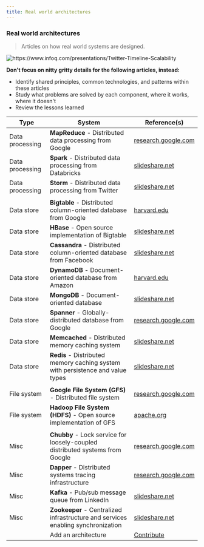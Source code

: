 ```yaml
---
title: Real world architectures
---
```



### Real world architectures

> Articles on how real world systems are designed.

<Image
  src="/images/TcUo2fw.png"
  alt="https://www.infoq.com/presentations/Twitter-Timeline-Scalability"
  width={1000}
  height={900}
/>

**Don't focus on nitty gritty details for the following articles, instead:**

- Identify shared principles, common technologies, and patterns within these articles
- Study what problems are solved by each component, where it works, where it doesn't
- Review the lessons learned

| Type            | System                                                                           | Reference(s)                                                                                                                                   |
| --------------- | -------------------------------------------------------------------------------- | ---------------------------------------------------------------------------------------------------------------------------------------------- |
| Data processing | **MapReduce** - Distributed data processing from Google                          | [research.google.com](http://static.googleusercontent.com/media/research.google.com/zh-CN/us/archive/mapreduce-osdi04.pdf)                     |
| Data processing | **Spark** - Distributed data processing from Databricks                          | [slideshare.net](http://www.slideshare.net/AGrishchenko/apache-spark-architecture)                                                             |
| Data processing | **Storm** - Distributed data processing from Twitter                             | [slideshare.net](http://www.slideshare.net/previa/storm-16094009)                                                                              |
|                 |                                                                                  |                                                                                                                                                |
| Data store      | **Bigtable** - Distributed column-oriented database from Google                  | [harvard.edu](http://www.read.seas.harvard.edu/~kohler/class/cs239-w08/chang06bigtable.pdf)                                                    |
| Data store      | **HBase** - Open source implementation of Bigtable                               | [slideshare.net](http://www.slideshare.net/alexbaranau/intro-to-hbase)                                                                         |
| Data store      | **Cassandra** - Distributed column-oriented database from Facebook               | [slideshare.net](http://www.slideshare.net/planetcassandra/cassandra-introduction-features-30103666)                                           |
| Data store      | **DynamoDB** - Document-oriented database from Amazon                            | [harvard.edu](http://www.read.seas.harvard.edu/~kohler/class/cs239-w08/decandia07dynamo.pdf)                                                   |
| Data store      | **MongoDB** - Document-oriented database                                         | [slideshare.net](http://www.slideshare.net/mdirolf/introduction-to-mongodb)                                                                    |
| Data store      | **Spanner** - Globally-distributed database from Google                          | [research.google.com](http://research.google.com/archive/spanner-osdi2012.pdf)                                                                 |
| Data store      | **Memcached** - Distributed memory caching system                                | [slideshare.net](http://www.slideshare.net/oemebamo/introduction-to-memcached)                                                                 |
| Data store      | **Redis** - Distributed memory caching system with persistence and value types   | [slideshare.net](http://www.slideshare.net/dvirsky/introduction-to-redis)                                                                      |
|                 |                                                                                  |                                                                                                                                                |
| File system     | **Google File System (GFS)** - Distributed file system                           | [research.google.com](http://static.googleusercontent.com/media/research.google.com/zh-CN/us/archive/gfs-sosp2003.pdf)                         |
| File system     | **Hadoop File System (HDFS)** - Open source implementation of GFS                | [apache.org](http://hadoop.apache.org/docs/stable/hadoop-project-dist/hadoop-hdfs/HdfsDesign.html)                                             |
|                 |                                                                                  |                                                                                                                                                |
| Misc            | **Chubby** - Lock service for loosely-coupled distributed systems from Google    | [research.google.com](http://static.googleusercontent.com/external_content/untrusted_dlcp/research.google.com/en/us/archive/chubby-osdi06.pdf) |
| Misc            | **Dapper** - Distributed systems tracing infrastructure                          | [research.google.com](http://static.googleusercontent.com/media/research.google.com/en//pubs/archive/36356.pdf)                                |
| Misc            | **Kafka** - Pub/sub message queue from LinkedIn                                  | [slideshare.net](http://www.slideshare.net/mumrah/kafka-talk-tri-hug)                                                                          |
| Misc            | **Zookeeper** - Centralized infrastructure and services enabling synchronization | [slideshare.net](http://www.slideshare.net/sauravhaloi/introduction-to-apache-zookeeper)                                                       |
|                 | Add an architecture                                                              | [Contribute](#contributing)                                                                                                                    |
